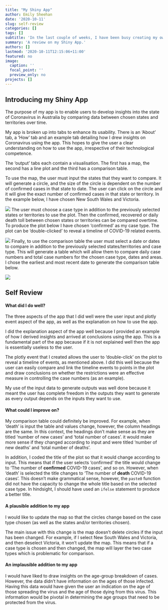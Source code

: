 ```yaml
---
title: "My Shiny App"
author: Emily Sheehan
date: '2020-10-11'
slug: self-review
categories: []
tags: []
subtitle: 'In the last couple of weeks, I have been busy creating my own shiny application. For someone who had no experience using R prior to starting this course, it was quite a challenging task, however, most enjoyable. '
summary: 'A review on my Shiny App.'
authors: []
lastmod: '2020-10-11T12:15:06+11:00'
featured: no
image:
  caption: ''
  focal_point: ''
  preview_only: no
projects: []
---
```


## Introducing my Shiny App

The purpose of my app is to enable users to develop insights into the state of Coronavirus in Australia by comparing data between chosen states and territories over time. 

My app is broken up into tabs to enhance its usability. There is an 'About' tab, a 'How' tab and an example tab detailing how I drew insights on Coronavirus using the app. This hopes to give the user a clear understanding on how to use the app, irrespective of their technological competence. 

The 'output' tabs each contain a visualisation. The first has a map, the second has a line plot and the third has a comparison table. 

To use the map, the user must input the states that they want to compare. It will generate a circle, and the size of the circle is dependent on the number of confirmed cases in that state to date. The user can click on the circle and it will give the exact number of confirmed cases in that state or territory. In the example below, I have chosen New South Wales and Victoria. 

![](/post/Self-review/map-nsw-vic.png)
The user must choose a case type in addition to the previously selected states or territories to use the plot. Then the confirmed, recovered or daily death toll between chosen states or territories can be compared overtime. To produce the plot below I have chosen 'confirmed' as my case type. The plot can be 'double-clicked' to reveal a timeline of COVID-19 related events. 

![](/post/Self-review/plot-nsw-vic.png)
Finally, to use the comparison table the user must select a date or dates to compare in addition to the previously selected states/territories and case type. This will generate a table which will allow them to compare daily case numbers and total case numbers for the chosen case type, dates and areas. I chose the earliest and most recent date to generate the comparison table below. 

![](/post/Self-review/comparison-nsw-vic.png)

## Self Review

#### What did I do well?

The three aspects of the app that I did well were the user input and plotly event aspect of the app, as well as the explanation on how to use the app. 

I did the explanation aspect of the app well because I provided an example of how I derived insights and arrived at conclusions using the app. This is a fundamental part of the app because if it is not explained well then the app is essentially useless to the user. 

The plotly event that I created allows the user to 'double-click' on the plot to reveal a timeline of events, as mentioned above. I did this well because the user can easily compare and link the timeline events to points in the plot and draw conclusions on whether the restrictions were an effective measure in controlling the case numbers (as an example). 

My use of the input data to generate outputs was well done because it meant the user has complete freedom in the outputs they want to generate as every output depends on the inputs they want to use.

#### What could I improve on?

My comparison table could definitely be improved. For example, when 'death' is input the table and values change, however, the column headings are the same. In this context, the headings don't make sense as they are titled 'number of new cases' and 'total number of cases'. it would make more sense if they changed according to input and were titled 'number of new deaths' and 'total number of deaths'. 

In addition, I coded the title of the plot so that it would change according to input. This means that if the user selects 'confirmed' the title would change to 'The number of **confirmed** COVID-19 cases', and so on. However, when 'death' is selected the title changes to 'The number of **death** COVID-19 cases'. This doesn't make grammatical sense, however, the `paste0` function did not have the capacity to change the whole title based on the selected case type. In hindsight, I should have used an `ifelse` statement to produce a better title. 

#### A plausible addition to my app

I would like to update the map so that the circles change based on the case type chosen (as well as the states and/or territories chosen). 

The main issue with this change is the map doesn't delete circles if the input has been changed. For example, if I select New South Wales and Victoria, and then deselect Victoria, it won't update the map. This means that if a case type is chosen and then changed, the map will layer the two case types which is problematic for comparison. 

#### An implausible addition to my app 

I would have liked to draw insights on the age-group breakdown of cases. However, the data didn't have information on the ages of those infected. Having this data would have given the user an indication on the age of those spreading the virus and the age of those dying from this virus. This information would be pivotal in determining the age groups that need to be protected from the virus. 







